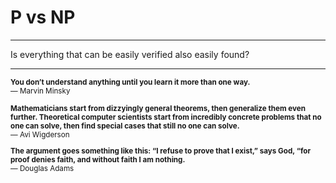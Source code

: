 <h1 class=post>P vs NP</h1>
<hr/>


Is everything that can be easily verified also easily found?

<hr/>

<small>
<b style="font-weight: bold">You don't understand anything until you learn it more than one way.</i></b>
<br />
— Marvin Minsky


<b style="font-weight: bold">Mathematicians start from dizzyingly general theorems, then generalize them even further. Theoretical computer scientists start from incredibly concrete problems that no one can solve, then find special cases that still no one can solve.</i></b>
<br />
— Avi Wigderson

<b style="font-weight: bold">The argument goes something like this: "I refuse to prove that I exist," says God, "for proof denies faith, and without faith I am nothing.</i></b>
<br />
— Douglas Adams
